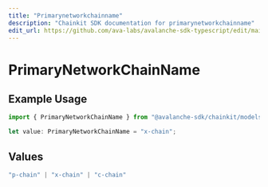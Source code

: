 ```yaml
---
title: "Primarynetworkchainname"
description: "Chainkit SDK documentation for primarynetworkchainname"
edit_url: https://github.com/ava-labs/avalanche-sdk-typescript/edit/main/chainkit/docs/models/components/primarynetworkchainname.md
---
```


# PrimaryNetworkChainName

## Example Usage

```typescript
import { PrimaryNetworkChainName } from "@avalanche-sdk/chainkit/models/components";

let value: PrimaryNetworkChainName = "x-chain";
```

## Values

```typescript
"p-chain" | "x-chain" | "c-chain"
```